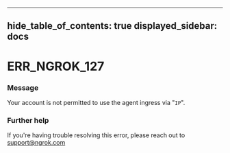 

---
hide_table_of_contents: true
displayed_sidebar: docs
---


# ERR_NGROK_127

### Message
Your account is not permitted to use the agent ingress via "`IP`".

<ErrorDetails error="err_ngrok_127" />



### Further help
If you're having trouble resolving this error, please reach out to [support@ngrok.com](mailto:support@ngrok.com?subject=Help%20with%20ERR_NGROK_127)

